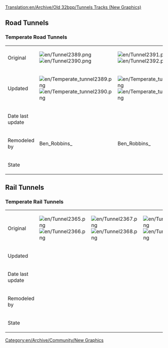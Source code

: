 [[Translation:en/Archive/Old 32bpp/Tunnels Tracks (New Graphics)]]
== Road Tunnels ==
=== Temperate Road Tunnels ===
{| border=1 style="background:#e7ebff;"
!
!
!
!
!
|-
!Original
|[[File:en/Tunnel2389.png]][[File:en/Tunnel2390.png]]
|[[File:en/Tunnel2391.png]][[File:en/Tunnel2392.png]]
|[[File:en/Tunnel2393.png]][[File:en/Tunnel2394.png]]
|[[File:en/Tunnel2395.png]][[File:en/Tunnel2396.png]]
|-
!Updated
|[[File:en/Temperate tunnel2389.png]][[File:en/Temperate tunnel2390.png]]
|[[File:en/Temperate tunnel2391.png]][[File:en/Temperate tunnel2392.png]]
|[[File:en/Temperate tunnel2393.png]][[File:en/Temperate tunnel2394.png]]
|[[File:en/Temperate tunnel2395.png]][[File:en/Temperate tunnel2396.png]]
|-
!Date last update
|
|
|
|
|-
!Remodeled by
|Ben_Robbins_
|Ben_Robbins_
|Ben_Robbins_
|Ben_Robbins_
|-
!State
{{en/Archive/Old 32bpp/Done}}
{{en/Archive/Old 32bpp/Done}}
{{en/Archive/Old 32bpp/Done}}
{{en/Archive/Old 32bpp/Done}}
|}

== Rail Tunnels ==
=== Temperate Rail Tunnels ===
{| border=1 style="background:#e7ebff;"
!
!
!
!
!
|-
!Original
|[[File:en/Tunnel2365.png]]
[[File:en/Tunnel2366.png]]
|[[File:en/Tunnel2367.png]]
[[File:en/Tunnel2368.png]]
|[[File:en/Tunnel2369.png]]
[[File:en/Tunnel2370.png]]
|[[File:en/Tunnel2371.png]]
[[File:en/Tunnel2372.png]]
|-
!Updated
|
|
|
|
|-
!Date last update
|
|
|
|
|-
!Remodeled by
|
|
|
|
|-
!State
{{en/Archive/Old 32bpp/Unclaimed}}
{{en/Archive/Old 32bpp/Unclaimed}}
{{en/Archive/Old 32bpp/Unclaimed}}
{{en/Archive/Old 32bpp/Unclaimed}}
|}

[[Category:en/Archive/Community/New Graphics]]